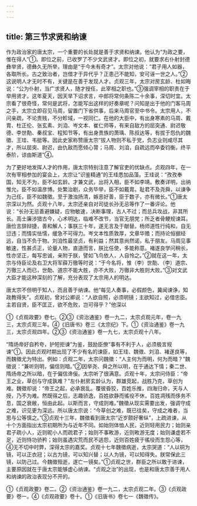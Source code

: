 ```yaml
---
---
---
```

title: 第三节求贤和纳谏
---



作为政治家的唐太宗，一个重要的长处就是善于求贤和纳谏。他认为“为政之要，惟在得人”①。即位之前，已收罗了不少文武贤才。即位之初，就要求右仆射封德彝举贤，德彝久无所举，理由是“于今未有奇才”。太宗对他说：“君子用人如器，各取所长。古之致治者，岂借才于异代乎？正患己不能知，安可诬一世之人。”②这说明人才无时不有，关键是在善于发现人才。贞观三年，太宗对房玄龄、杜如晦说：“公为仆射，当广求贤人，随才授任，此宰相之职也。”③强调宰相的职责在于举用贤才。这年夏天，因天旱下诏求言，中郎将常何条陈二十余事，深切时宜。太宗看了很奇怪，常何是武将，怎能写出这样的好奏章呢？问知是出于他的门客马周之手，太宗立即召见马周，留置门下省供事，后来马周官至中书令。太宗用人，不问亲疏，不论贵贱，不分畛域，一视同仁。在他的大臣中，有出身寒素的马周、戴胄、杜正伦、张玄素、刘洎、岑文本、崔仁师等，有来自敌方的屈突通、尉迟敬德、李世勣、秦叔宝、程知节等，有出身贵族的萧瑀、陈叔达等，有拔于怨仇的魏徵、王珪、韦挺等。因此史家称赞唐太宗“拔人物则不私于党，负志业则咸尽其才，所以屈突、尉迟，由仇敌而愿倾心膂；马周、刘洎，自疏远而卒委钧衡。终平泰阶，谅由斯道”④。

为了更好地发挥人才的作用，唐太宗特别注意了解官吏的优缺点。贞观四年，在一次有宰相参加的宴会上，太宗让“识鉴精通”的王珪悉加品藻。王珪说：“孜孜奉国，知无不为，臣不如玄龄。才兼文武，出将入相，臣不如李靖。敷奏详明，出纳惟允，臣不如温彦博。处繁治剧，众务毕举，臣不如戴胄。耻君不及尧舜，以谏争为己任，臣不如魏徵。至于激浊扬清，嫉恶好善，臣于数子，亦有微长。”①唐太宗深以为然。贞观十八年，太宗还亲自对司徒长孙无忌等作了一番评论。他说：“长孙无忌善避嫌疑，应物敏速，决断事理，古人不过；而总兵攻战，非其所长。高士廉涉猎古今，心术明达，临难不改节，当官无朋党；所乏者骨鲠规谏耳。唐俭言辞辩捷，善和解人；事朕三十年，遂无言及于献替。杨师道性行纯和，自无愆违；而情实怯懦，缓急不可得力。岑文本性质敦厚，文章华赡；而持论恒据经远，自当不负于物。刘洎性最坚贞，有利益；然其意尚然诺，私于朋友。马周见事敏速，性甚贞正，论量人物，直道而言，朕比任使，多能称意。褚遂良学问稍长，性亦坚正，每写忠诚，亲附于朕，譬如飞鸟依人，人自怜之。”②就在这一年，太宗与侍臣论及右卫大将军薛万徹等时说：“于今名将，惟（李）世勣、（李）道宗、万徹三人而已，世勣、道宗不能大胜，亦不大败，万徹非大胜则大败。”③对文武大臣才能这种深刻的了解，充分表现了太宗用人的明达。

唐太宗不但明于知人，而且善于纳谏。他“每见人奏事，必假颜色，冀闻谏诤，知政教得失”。贞观初，曾对公卿说：“人欲自照，必须明镜；主欲知过，必借忠臣。主若自贤，臣不匡正，欲不危败，岂可得乎？”他深以

①《贞观政要》卷七。②③《资治通鉴》卷一九二，太宗贞观元年，卷一九三，太宗贞观三年。④《旧唐书》卷三《太宗纪》下。①《资治通鉴》卷一九三，太宗贞观四年。②③《资治通鉴》卷一九七，太宗贞观十八年。

“隋炀帝好自矜夸，护短拒谏”为鉴，鼓励臣僚“事有不利于人，必须极言规谏”①。因此贞观时期出现了不少有名的谏臣，如王珪、魏徵、刘洎、褚遂良等，而魏徵尤为特出。例如：贞观二年，太宗问魏徵：“人主何为而明，何为而暗？”魏徵说：“兼听则明，偏信则暗。”②因举尧、舜之所以明，在于通达下情；秦二世、隋炀帝之所以暗，在于偏信谗佞。太宗听了很满意。贞观十年，太宗问侍臣：“帝王之业，草创与守成孰难？”左仆射房玄龄认为，群雄竞起，战胜乃克，草创为难。魏徵却说：“帝王之起，必承衰乱。覆彼昏狡，百姓乐推，四海归命，天与人授，乃不为难。然既得之后，志趣骄逸，百姓欲静而徭役不休，百姓凋残而侈务不息，国之衰敝，恒由此起。以斯而言，守成则难。”魏徵从现实需要出发，强调守成之难，识见更为深远。所以唐太宗说：“今草创之难，既已往矣，守成之难者，当思与公等慎之。”③贞观十三年，魏徵看到唐太宗“近岁颇好奢纵”，上疏进谏，从十个方面指出太宗初期所为与近年不同。如始则体恤人民，近则轻用民力；始则亲君子疏小人，近则昵小人而疏君子；始则不事畋游，近则畋游无度；始则谦虚若不足，近则恃功骄矜；始则虽遇灾荒而民不逃怨，近则百姓疲于徭役而生怨心等，④无不切中时弊，深得太宗的嘉奖。贞观十七年魏徵病逝，太宗哭道：“人以铜为镜，可以正衣冠；以古为镜，可以知兴替；以人为镜，可以知得失。朕常保此三镜，以防己过。今魏徵殂逝，遂亡一镜矣。”①贞观之世，群臣之所以敢于进谏，主要原因就在于唐太宗能够虚心纳谏。“贞观之治”的出现，也是和唐太宗善于用人和纳谏的政治表现分不开的。

①《贞观政要》卷二。②《资治通鉴》卷一九二，太宗贞观二年。③《贞观政要》卷一。④《贞观政要》卷十。①《旧唐书》卷七一《魏徵传》。